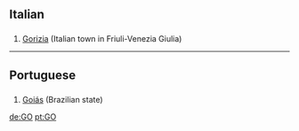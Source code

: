 ==Italian==
==={{abbreviation}}===
#[[Gorizia]] (Italian town in Friuli-Venezia Giulia)

----
==Portuguese==
==={{abbreviation}}===
#[[Goiás]] (Brazilian state)

[[de:GO]]
[[pt:GO]]